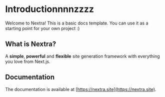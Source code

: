 # Introductionnnnzzzz

Welcome to Nextra! This is a basic docs template. You can use it as a starting point for your own project :)

## What is Nextra?

A **simple**, **powerful** and **flexible** site generation framework with everything you love from Next.js.

## Documentation

The documentation is available at [https://nextra.site](https://nextra.site).
